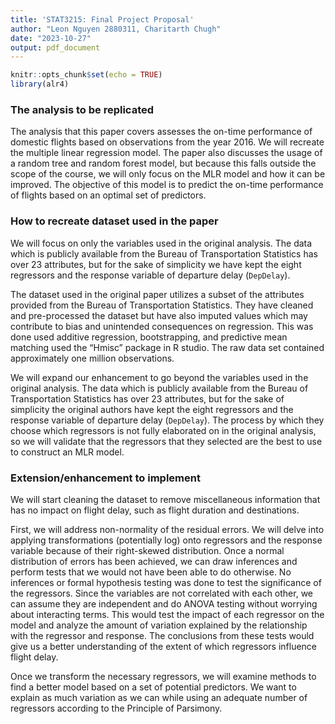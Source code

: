 ```yaml
---
title: 'STAT3215: Final Project Proposal'
author: "Leon Nguyen 2880311, Charitarth Chugh"
date: "2023-10-27"
output: pdf_document
---
```


```r
knitr::opts_chunk$set(echo = TRUE)
library(alr4)
```



### The analysis to be replicated

The analysis that this paper covers assesses the on-time performance of domestic flights based on observations from the year 2016. We will recreate the multiple linear regression model. The paper also discusses the usage of a random tree and random forest model, but because this falls outside the scope of the course, we will only focus on the MLR model and how it can be improved. The objective of this model is to predict the on-time performance of flights based on an optimal set of predictors.

### How to recreate dataset used in the paper

We will focus on only the variables used in the original analysis. The data which is publicly available from the Bureau of Transportation Statistics has over 23 attributes, but for the sake of simplicity we have kept the eight regressors and the response variable of departure delay (`DepDelay`).

The dataset used in the original paper utilizes a subset of the attributes provided from the Bureau of Transportation Statistics. They have cleaned and pre-processed the dataset but have also imputed values which may contribute to bias and unintended consequences on regression. This was done used additive regression, bootstrapping, and predictive mean matching used the "Hmisc" package in R studio. The raw data set contained approximately one million observations.

We will expand our enhancement to go beyond the variables used in the original analysis. The data which is publicly available from the Bureau of Transportation Statistics has over 23 attributes, but for the sake of simplicity the original authors have kept the eight regressors and the response variable of departure delay (`DepDelay`). The process by which they choose which regressors is not fully elaborated on in the original analysis, so we will validate that the regressors that they selected are the best to use to construct an MLR model. 


### Extension/enhancement to implement

We will start cleaning the dataset to remove miscellaneous information that has no impact on flight delay, such as flight duration and destinations. 

First, we will address non-normality of the residual errors. We will delve into applying transformations (potentially log) onto regressors and the response variable because of their right-skewed distribution. Once a normal distribution of errors has been achieved, we can draw inferences and perform tests that we would not have been able to do otherwise. No inferences or formal hypothesis testing was done to test the significance of the regressors. Since the variables are not correlated with each other, we can assume they are independent and do ANOVA testing without worrying about interacting terms. This would test the impact of each regressor on the model and analyze the amount of variation explained by the relationship with the regressor and response. The conclusions from these tests would give us a better understanding of the extent of which regressors influence flight delay.

Once we transform the necessary regressors, we will examine methods to find a better model based on a set of potential predictors. We want to explain as much variation as we can while using an adequate number of regressors according to the Principle of Parsimony. 
